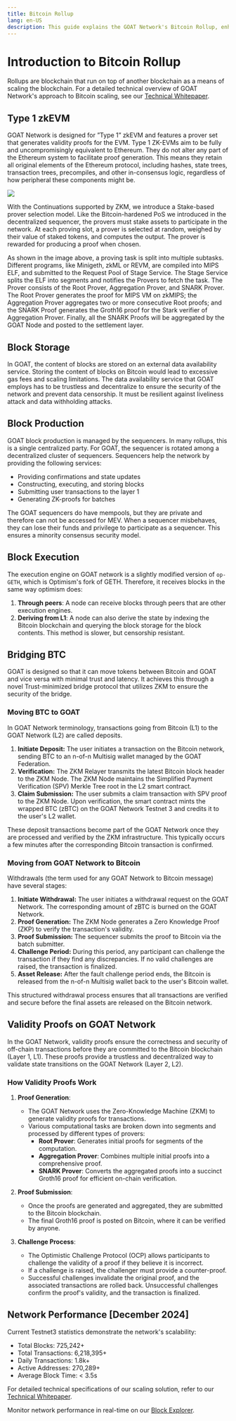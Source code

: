 ```yaml
---
title: Bitcoin Rollup
lang: en-US
description: This guide explains the GOAT Network's Bitcoin Rollup, enhancing Bitcoin scalability and security.
---
```


# Introduction to Bitcoin Rollup
Rollups are blockchain that run on top of another blockchain as a means of scaling the blockchain. For a detailed technical overview of GOAT Network's approach to Bitcoin scaling, see our [Technical Whitepaper](https://drive.google.com/file/d/1U-thxS4DRfSTOsLxC2ezQNk1KNrrLBd3/view).

## Type 1 zkEVM
GOAT Network is designed for ”Type 1” zkEVM and features a prover set that generates validity proofs for the EVM. Type 1 ZK-EVMs aim to be fully and uncompromisingly equivalent to Ethereum. They do not alter any part of the Ethereum system to facilitate proof generation. This means they retain all original elements of the Ethereum protocol, including hashes, state trees, transaction trees, precompiles, and other in-consensus logic, regardless of how peripheral these components might be.

<img src="/img/diagrams/zkm.png" />

With the Continuations supported by ZKM, we introduce a Stake-based prover selection model. Like the Bitcoin-hardened PoS we introduced in the decentralized sequencer, the provers must stake assets to participate in the network. At each proving slot, a prover is selected at random, weighed by their value of staked tokens, and computes the output. The prover is rewarded for producing a proof when chosen.

As shown in the image above, a proving task is split into multiple subtasks. Different programs, like Minigeth, zkML or REVM, are compiled into MIPS ELF, and submitted to the Request Pool of Stage Service. The Stage Service splits the ELF into segments and notifies the Provers to fetch the task. The Prover consists of the Root Prover, Aggregation Prover, and SNARK Prover. The Root Prover generates the proof for MIPS VM on zkMIPS; the Aggregation Prover aggregates two or more consecutive Root proofs; and the SNARK Proof generates the Groth16 proof for the Stark verifier of Aggregation Prover. Finally, all the SNARK Proofs will be aggregated by the GOAT Node and posted to the settlement layer.


## Block Storage 
In GOAT, the content of blocks are stored on an external data availability service. Storing the content of blocks on Bitcoin would lead to excessive gas fees and scaling limitations. The data availability service that GOAT employs has to be trustless and decentralize to ensure the security of the network and prevent data censorship. It must be resilient against liveliness attack and data withholding attacks. 

## Block Production
GOAT block production is managed by the sequencers. In many rollups, this is a single centralized party. For GOAT, the sequencer is rotated among a decentralized cluster of sequencers. Sequencers help the network by providing the following services:
- Providing confirmations and state updates
- Constructing, executing, and storing blocks
- Submitting user transactions to the layer 1
- Generating ZK-proofs for batches

The GOAT sequencers do have mempools, but they are private and therefore can not be accessed for MEV. When a sequencer misbehaves, they can lose their funds and privilege to participate as a sequencer. This ensures a minority consensus security model.


## Block Execution 
The execution engine on GOAT network is a slightly modified version of `op-GETH`, which is Optimism's fork of GETH. Therefore, it receives blocks in the same way optimism does:
1. **Through peers**: A node can receive blocks through peers that are other execution engines.
2. **Deriving from L1**: A node can also derive the state by indexing the Bitcoin blockchain and querying the block storage for the block contents. This method is slower, but censorship resistant.

## Bridging BTC
GOAT is designed so that it can move tokens between Bitcoin and GOAT and vice versa with minimal trust and latency. It achieves this through a novel Trust-minimized bridge protocol that utilizes ZKM to ensure the security of the bridge. 

### Moving BTC to GOAT
In GOAT Network terminology, transactions going from Bitcoin (L1) to the GOAT Network (L2) are called deposits.

1. **Initiate Deposit:** The user initiates a transaction on the Bitcoin network, sending BTC to an n-of-n Multisig wallet managed by the GOAT Federation.
2. **Verification:** The ZKM Relayer transmits the latest Bitcoin block header to the ZKM Node. The ZKM Node maintains the Simplified Payment Verification (SPV) Merkle Tree root in the L2 smart contract.
3. **Claim Submission:** The user submits a claim transaction with SPV proof to the ZKM Node. Upon verification, the smart contract mints the wrapped BTC (zBTC) on the GOAT Network Testnet 3 and credits it to the user's L2 wallet.

These deposit transactions become part of the GOAT Network once they are processed and verified by the ZKM infrastructure. This typically occurs a few minutes after the corresponding Bitcoin transaction is confirmed.

### Moving from GOAT Network to Bitcoin
Withdrawals (the term used for any GOAT Network to Bitcoin message) have several stages:

1. **Initiate Withdrawal:** The user initiates a withdrawal request on the GOAT Network. The corresponding amount of zBTC is burned on the GOAT Network.
2. **Proof Generation:** The ZKM Node generates a Zero Knowledge Proof (ZKP) to verify the transaction's validity.
3. **Proof Submission:** The sequencer submits the proof to Bitcoin via the batch submitter.
4. **Challenge Period:** During this period, any participant can challenge the transaction if they find any discrepancies. If no valid challenges are raised, the transaction is finalized.
5. **Asset Release:** After the fault challenge period ends, the Bitcoin is released from the n-of-n Multisig wallet back to the user's Bitcoin wallet.

This structured withdrawal process ensures that all transactions are verified and secure before the final assets are released on the Bitcoin network.



## Validity Proofs on GOAT Network

In the GOAT Network, validity proofs ensure the correctness and security of off-chain transactions before they are committed to the Bitcoin blockchain (Layer 1, L1). These proofs provide a trustless and decentralized way to validate state transitions on the GOAT Network (Layer 2, L2).

### How Validity Proofs Work

1. **Proof Generation**:
   - The GOAT Network uses the Zero-Knowledge Machine (ZKM) to generate validity proofs for transactions.
   - Various computational tasks are broken down into segments and processed by different types of provers:
     - **Root Prover**: Generates initial proofs for segments of the computation.
     - **Aggregation Prover**: Combines multiple initial proofs into a comprehensive proof.
     - **SNARK Prover**: Converts the aggregated proofs into a succinct Groth16 proof for efficient on-chain verification.

2. **Proof Submission**:
   - Once the proofs are generated and aggregated, they are submitted to the Bitcoin blockchain.
   - The final Groth16 proof is posted on Bitcoin, where it can be verified by anyone.

3. **Challenge Process**:
   - The Optimistic Challenge Protocol (OCP) allows participants to challenge the validity of a proof if they believe it is incorrect.
   - If a challenge is raised, the challenger must provide a counter-proof.
   - Successful challenges invalidate the original proof, and the associated transactions are rolled back. Unsuccessful challenges confirm the proof's validity, and the transaction is finalized.

## Network Performance [December 2024]
Current Testnet3 statistics demonstrate the network's scalability:
- Total Blocks: 725,242+
- Total Transactions: 6,218,395+
- Daily Transactions: 1.8k+
- Active Addresses: 270,289+
- Average Block Time: < 3.5s

For detailed technical specifications of our scaling solution, refer to our [Technical Whitepaper](https://drive.google.com/file/d/1U-thxS4DRfSTOsLxC2ezQNk1KNrrLBd3/view).

Monitor network performance in real-time on our [Block Explorer](https://explorer.testnet3.goat.network).


